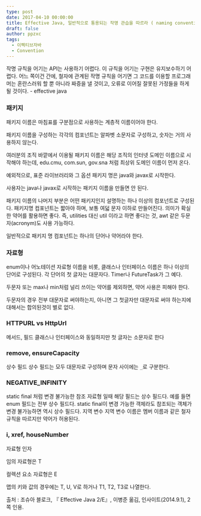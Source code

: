 ```yaml
---
type: post
date: 2017-04-10 00:00:00
title: Effective Java, 일반적으로 통용되는 작명 관습을 따르라 ( naming convention )
draft: false
author: ppzxc
tags:
  - 이펙티브자바
  - Convention
---
```


작명 규칙을 어기는 API는 사용하기 어렵다. 이 규칙을 어기는 구현은 유지보수하기 어렵다. 어느 쪽이건 간에, 철자에 관계된 작명 규칙을 어기면 그 코드를 이용할 프로그래머는 혼란스러워 할 뿐 아니라 짜증을 낼 것이고, 오류로 이어질 잘못된 가정들을 하게 될 것이다. - effective java

### 패키지

패키지 이름은 마침표를 구분점으로 사용하는 계층적 이름이어야 한다.

패키지 이름을 구성하는 각각의 컴포넌트는 알파벳 소문자로 구성하고, 숫자는 거의 사용하지 않는다.

여러분의 조직 바깥에서 이용될 패키지 이름은 해당 조직의 인터넷 도메인 이름으로 시작해야 하는데, edu.cmu, com.sun, gov.sna 처럼 최상위 도메인 이름이 먼저 온다.

예외적으로, 표준 라이브러리와 그 옵션 패키지 명은 java와 javax로 시작한다.

사용자는 java나 javax로 시작하는 패키지 이름을 만들면 안 된다.

패키지 이름의 나머지 부분은 어떤 패키지인지 설명하는 하나 이상의 컴포넌트로 구성된다. 패키지명 컴포넌트는 짧아야 하며, 보통 여덟 문자 이하로 만들어진다. 의미가 확실한 약어를 활용하면 좋다. 즉, utilities 대신 util 이라고 하면 좋다는 것, awt 같은 두문자(acronym)도 사용 가능하다.

일반적으로 패키지 명 컴포넌트는 하나의 단어나 약어라야 한다.

### 자료형

enum이나 어노테이션 자료형 이름을 비롯, 클래스나 인터페이스 이름은 하나 이상의 단어로 구성된다. 각 단어의 첫 글자는 대문자다. Timer나 FutureTask가 그 예다.

두문자 또는 max나 min처럼 널리 쓰이는 약어를 제외하면, 약어 사용은 피해야 한다.

두문자의 경우 전부 대문자로 써야하는지, 아니면 그 첫글자만 대문자로 써야 하는지에 대해서는 합의된것이 별로 없다.

### HTTPURL vs HttpUrl

메서드, 필드
클래스나 인터페이스와 동일하지만 첫 글자는 소문자로 한다

### remove, ensureCapacity

상수 필드
상수 필드는 모두 대문자로 구성하며 문자 사이에는 `_`로 구분한다.

### NEGATIVE_INFINITY

static final 처럼 변경 불가능한 참조 자료형 일때 해당 필드는 상수 필드다.
예를 들면 enum 필드는 전부 상수 필드다.
static final이 변경 가능한 객체라도 참조되는 객체가 변경 불가능하면 역시 상수 필드다.
지역 변수
지역 변수 이름은 멤버 이름과 같은 철자 규칙을 따르지만 약어가 허용된다.

### i, xref, houseNumber

자료형 인자

임의 자료형은 T

컬렉션 요소 자료형은 E

맵의 키와 값의 경우에는 T, U, V로 하거나 T1, T2, T3로 나열한다.

출처 : 조슈아 블로크, 『 Effective Java 2/E』, 이병준 옮김, 인사이트(2014.9.1), 2쪽 인용.
